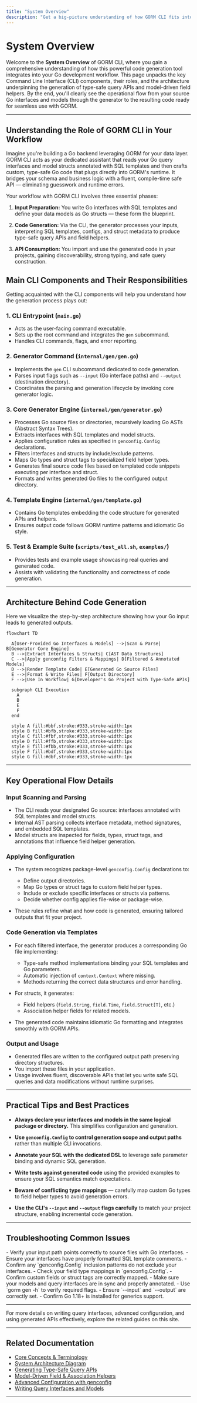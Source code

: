 ```yaml
---
title: "System Overview"
description: "Get a big-picture understanding of how GORM CLI fits into your workflow. Discover the main CLI components, their roles, and the architecture behind code generation, including entry points and operational flow."
---
```


# System Overview

Welcome to the **System Overview** of GORM CLI, where you gain a comprehensive understanding of how this powerful code generation tool integrates into your Go development workflow. This page unpacks the key Command Line Interface (CLI) components, their roles, and the architecture underpinning the generation of type-safe query APIs and model-driven field helpers. By the end, you'll clearly see the operational flow from your source Go interfaces and models through the generator to the resulting code ready for seamless use with GORM.

---

## Understanding the Role of GORM CLI in Your Workflow

Imagine you're building a Go backend leveraging GORM for your data layer. GORM CLI acts as your dedicated assistant that reads your Go query interfaces and model structs annotated with SQL templates and then crafts custom, type-safe Go code that plugs directly into GORM's runtime. It bridges your schema and business logic with a fluent, compile-time safe API — eliminating guesswork and runtime errors.

Your workflow with GORM CLI involves three essential phases:

1. **Input Preparation:** You write Go interfaces with SQL templates and define your data models as Go structs — these form the blueprint.

2. **Code Generation:** Via the CLI, the generator processes your inputs, interpreting SQL templates, configs, and struct metadata to produce type-safe query APIs and field helpers.

3. **API Consumption:** You import and use the generated code in your projects, gaining discoverability, strong typing, and safe query construction.


## Main CLI Components and Their Responsibilities

Getting acquainted with the CLI components will help you understand how the generation process plays out:

### 1. CLI Entrypoint (`main.go`)
- Acts as the user-facing command executable.
- Sets up the root command and integrates the `gen` subcommand.
- Handles CLI commands, flags, and error reporting.

### 2. Generator Command (`internal/gen/gen.go`)
- Implements the `gen` CLI subcommand dedicated to code generation.
- Parses input flags such as `--input` (Go interface paths) and `--output` (destination directory).
- Coordinates the parsing and generation lifecycle by invoking core generator logic.

### 3. Core Generator Engine (`internal/gen/generator.go`)
- Processes Go source files or directories, recursively loading Go ASTs (Abstract Syntax Trees).
- Extracts interfaces with SQL templates and model structs.
- Applies configuration rules as specified in `genconfig.Config` declarations.
- Filters interfaces and structs by include/exclude patterns.
- Maps Go types and struct tags to specialized field helper types.
- Generates final source code files based on templated code snippets executing per interface and struct.
- Formats and writes generated Go files to the configured output directory.

### 4. Template Engine (`internal/gen/template.go`)
- Contains Go templates embedding the code structure for generated APIs and helpers.
- Ensures output code follows GORM runtime patterns and idiomatic Go style.

### 5. Test & Example Suite (`scripts/test_all.sh`, `examples/`)
- Provides tests and example usage showcasing real queries and generated code.
- Assists with validating the functionality and correctness of code generation.

---

## Architecture Behind Code Generation

Here we visualize the step-by-step architecture showing how your Go input leads to generated outputs.

```mermaid
flowchart TD

  A[User-Provided Go Interfaces & Models] -->|Scan & Parse| B[Generator Core Engine]
  B -->|Extract Interfaces & Structs| C[AST Data Structures]
  C -->|Apply genconfig Filters & Mappings| D[Filtered & Annotated Models]
  D -->|Render Template Code| E[Generated Go Source Files]
  E -->|Format & Write Files| F[Output Directory]
  F -->|Use In Workflow| G[Developer's Go Project with Type-Safe APIs]

  subgraph CLI Execution
    A
    B
    E
    F
  end

  style A fill:#bbf,stroke:#333,stroke-width:1px
  style B fill:#bfb,stroke:#333,stroke-width:1px
  style C fill:#fbf,stroke:#333,stroke-width:1px
  style D fill:#ffb,stroke:#333,stroke-width:1px
  style E fill:#fbb,stroke:#333,stroke-width:1px
  style F fill:#bdf,stroke:#333,stroke-width:1px
  style G fill:#dbf,stroke:#333,stroke-width:1px
```

---

## Key Operational Flow Details

### Input Scanning and Parsing

- The CLI reads your designated Go source: interfaces annotated with SQL templates and model structs.
- Internal AST parsing collects interface metadata, method signatures, and embedded SQL templates.
- Model structs are inspected for fields, types, struct tags, and annotations that influence field helper generation.

### Applying Configuration

- The system recognizes package-level `genconfig.Config` declarations to:
  - Define output directories.
  - Map Go types or struct tags to custom field helper types.
  - Include or exclude specific interfaces or structs via patterns.
  - Decide whether config applies file-wise or package-wise.

- These rules refine what and how code is generated, ensuring tailored outputs that fit your project.

### Code Generation via Templates

- For each filtered interface, the generator produces a corresponding Go file implementing:
  - Type-safe method implementations binding your SQL templates and Go parameters.
  - Automatic injection of `context.Context` where missing.
  - Methods returning the correct data structures and error handling.

- For structs, it generates:
  - Field helpers (`field.String`, `field.Time`, `field.Struct[T]`, etc.)
  - Association helper fields for related models.

- The generated code maintains idiomatic Go formatting and integrates smoothly with GORM APIs.

### Output and Usage

- Generated files are written to the configured output path preserving directory structures.
- You import these files in your application.
- Usage involves fluent, discoverable APIs that let you write safe SQL queries and data modifications without runtime surprises.

---

## Practical Tips and Best Practices

- **Always declare your interfaces and models in the same logical package or directory.** This simplifies configuration and generation.

- **Use `genconfig.Config` to control generation scope and output paths** rather than multiple CLI invocations.

- **Annotate your SQL with the dedicated DSL** to leverage safe parameter binding and dynamic SQL generation.

- **Write tests against generated code** using the provided examples to ensure your SQL semantics match expectations.

- **Beware of conflicting type mappings** — carefully map custom Go types to field helper types to avoid generation errors.

- **Use the CLI's `--input` and `--output` flags carefully** to match your project structure, enabling incremental code generation.

---

## Troubleshooting Common Issues

<AccordionGroup title="Common Troubleshooting Scenarios">
<Accordion title="Generated Code is Missing or Empty">
- Verify your input path points correctly to source files with Go interfaces.
- Ensure your interfaces have properly formatted SQL template comments.
- Confirm any `genconfig.Config` inclusion patterns do not exclude your interfaces.
</Accordion>

<Accordion title="Type Mismatch Errors in Generated Code">
- Check your field type mappings in `genconfig.Config`.
- Confirm custom fields or struct tags are correctly mapped.
- Make sure your models and query interfaces are in sync and properly annotated.
</Accordion>

<Accordion title="CLI Command Errors or Missing Flags">
- Use `gorm gen -h` to verify required flags.
- Ensure `--input` and `--output` are correctly set.
- Confirm Go 1.18+ is installed for generics support.
</Accordion>
</AccordionGroup>

---

For more details on writing query interfaces, advanced configuration, and using generated APIs effectively, explore the related guides on this site.

---

## Related Documentation

- [Core Concepts & Terminology](https://gorm.io/concepts/architecture-concepts/core-terminology)
- [System Architecture Diagram](https://gorm.io/overview/architecture-concepts/system-architecture)
- [Generating Type-Safe Query APIs](https://gorm.io/overview/features-quicktour/query-api-generation)
- [Model-Driven Field & Association Helpers](https://gorm.io/overview/features-quicktour/model-field-helpers)
- [Advanced Configuration with genconfig](https://gorm.io/guides/core-workflows/configuring-generation)
- [Writing Query Interfaces and Models](https://gorm.io/getting-started/project-bootstrapping/writing-query-interfaces)

---